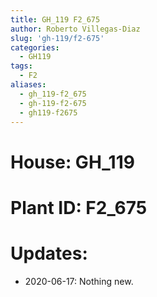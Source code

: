 ```yaml
---
title: GH_119 F2_675
author: Roberto Villegas-Diaz
slug: 'gh-119/f2-675'
categories:
  - GH119
tags:
  - F2
aliases:
  - gh_119-f2_675
  - gh-119-f2-675
  - gh119-f2675
---
```


# **House**: GH_119
# **Plant ID**: F2_675
# **Updates**: 
 - 2020-06-17: Nothing new.
